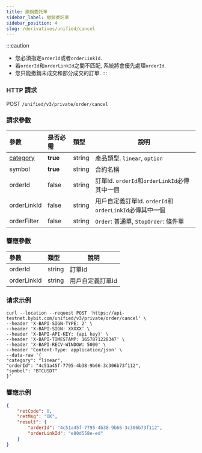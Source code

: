 ```yaml
---
title: 撤銷委託單
sidebar_label: 撤銷委託單
sidebar_position: 4
slug: /derivatives/unified/cancel
---
```

:::caution
* 您必須指定`orderId`或者`orderLinkId`.
* 若`orderId`和`orderLinkId`之間不匹配, 系統將會優先處理`orderId`.
* 您只能撤銷未成交和部分成交的訂單.
:::

### HTTP 請求
POST `/unified/v3/private/order/cancel`

### 請求參數
| 參數 | 是否必需 | 類型 | 說明|
|:----- |:-------|:-----|------ |
|[category](../enum#category) |**true** |string |產品類型. `linear`, `option` |
|symbol |**true** |string |合約名稱|
|orderId |false |string |訂單Id. `orderId`和`orderLinkId`必傳其中一個 |
|orderLinkId |false |string |用戶自定義訂單Id. `orderId`和`orderLinkId`必傳其中一個 |
|orderFilter |false |string |`Order`: 普通單, `StopOrder`: 條件單|

### 響應參數
| 參數 | 類型 | 說明|
|:----- |:-----|----- |
|orderId |string |訂單Id |
|orderLinkId |string |用戶自定義訂單Id |

### 请求示例

```http
curl --location --request POST 'https://api-testnet.bybit.com/unified/v3/private/order/cancel' \
--header 'X-BAPI-SIGN-TYPE: 2' \
--header 'X-BAPI-SIGN: XXXXX' \
--header 'X-BAPI-API-KEY: {api key}' \
--header 'X-BAPI-TIMESTAMP: 1657871228347' \
--header 'X-BAPI-RECV-WINDOW: 5000' \
--header 'Content-Type: application/json' \
--data-raw '{
"category": "linear",
"orderId": "4c51a45f-7795-4b38-9b66-3c306b73f112",
"symbol": "BTCUSDT"
}'
```

### 響應示例

```json
{
    "retCode": 0,
    "retMsg": "OK",
    "result": {
        "orderId": "4c51a45f-7795-4b38-9b66-3c306b73f112",
        "orderLinkId": "e80d558e-ed"
    }
}
```